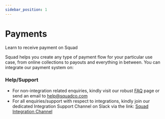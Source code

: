 ```yaml
---
sidebar_position: 1
---
```



# Payments


<p className="text-[#8899a8] font-normal text-xl">Learn to receive payment on Squad </p>

Squad helps you create any type of payment flow for your particular use case, from online collections to payouts and everything in between. You can integrate our payment system on:

<Hero />


### Help/Support

- For non-integration related enquiries, kindly visit our robust [FAQ](https://duckduckgo.com) page or send an email to help@squadco.com
- For all enquiries/support with respect to integrations, kindly join our dedicated Integration Support Channel on Slack via the link: [Squad Integration Channel](https://slack.com/get-started?sig=enQtNDIxNTgwODE4NjE5OC05ZDJiMDdlYmE4NTI0YjYyZDNjN2M0N2VmZTE2ODUyNzkxYzg1NzRkZmIwYTZjMTg5ZjZkYzQ0ZDZmMTBkNDUz&invite_id=I046BPS5G5U&redir=%2Fshare%2FenQtNDIxNTgwODE4NjE5OC05ZDJiMDdlYmE4NTI0YjYyZDNjN2M0N2VmZTE2ODUyNzkxYzg1NzRkZmIwYTZjMTg5ZjZkYzQ0ZDZmMTBkNDUz#/sharedinvite)


